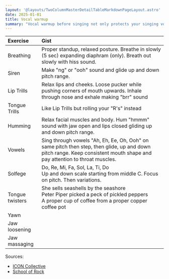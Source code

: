 ```yaml
---
layout: '@layouts/TwoColumnMasterDetailTableMarkdownPageLayout.astro'
date: 2025-01-01
title: Vocal warmup
summary: "Vocal warmup before singing not only protects your singing voice but also improves it."
---
```


|Exercise|Gist|
|:---|:---|
|Breathing|Proper standup, relaxed posture. Breathe in slowly (5 sec) expanding diaphram (only). Breath out slowly with hiss sound.|
|Siren|Make "ng" or "ooh" sound and glide up and down pitch range.|
|Lip Trills|Relax lips and cheeks. Loose pucker while pushing corners of mouth upwards. Inhale through nose and exhale making "brr" sound|
|Tongue Trills|Like Lip Trills but rolling your "R's" instead|
|Humming|Relax facial muscles and body. Hum "hmmm" sound with jaw open and lips closed gliding up and down pitch range.|
|Vowels|Sing through vowels "Ah, Eh, Ee, Oh, Ooh" on same pitch then step, then glide, up and down pitch range. Keep consistent mouth shape and pay attention to throat muscles.|
|Solfege|Do, Re, Mi, Fa, Sol, La, Ti, Do<br />Up and down scale starting from middle C. Focus on pitch. Then variations.|
|Tongue twisters|She sells seashells by the seashore<br />Peter Piper picked a peck of pickled peppers<br />A proper cup of coffee from a proper copper coffee pot|
|Yawn||
|Jaw loosening||
|Jaw massaging||

Sources:
* [ICON Collective](https://www.iconcollective.edu/best-vocal-warm-ups)
* [School of Rock](https://www.schoolofrock.com/resources/vocals/9-best-vocal-warm-ups-for-singers)
